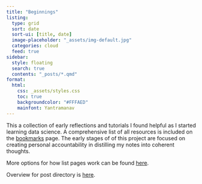```yaml
---
title: "Beginnings"
listing: 
  type: grid
  sort: date
  sort-ui: [title, date]
  image-placeholder: "_assets/img-default.jpg"
  categories: cloud
  feed: true
sidebar: 
  style: floating
  search: true
  contents: "_posts/*.qmd"
format:
  html:
    css: _assets/styles.css
    toc: true
    backgroundcolor: "#FFFAED"
    mainfont: Yantramanav
---
```


This a collection of early reflections and tutorials I found helpful as I started learning data science. A comprehensive list of all resources is included on the [bookmarks](bookmarks.qmd) page. The early stages of of this project are focused on creating personal accountability in distilling my notes into coherent thoughts.

More options for how list pages work can be found [here](https://quarto.org/docs/websites/website-listings.html#user-tools).

Overview for post directory is [here](https://quarto.org/docs/websites/website-blog.html#posts-directory).
